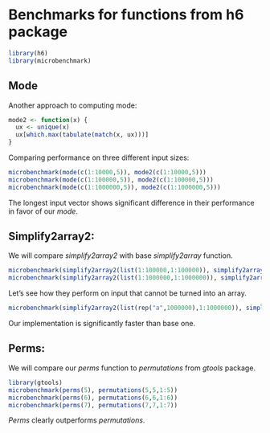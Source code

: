 <!--
%\VignetteEngine{knitr::knitr}
%\VignetteIndexEntry{An Introduction to the h6 package}
-->

  Benchmarks for functions from **h6** package
=======================================

```r
library(h6)
library(microbenchmark)
```


Mode
------------

Another approach to computing mode:
```r
mode2 <- function(x) {
  ux <- unique(x)
  ux[which.max(tabulate(match(x, ux)))]
}
```

Comparing performance on three different input sizes:

```r
microbenchmark(mode(c(1:10000,5)), mode2(c(1:10000,5)))
microbenchmark(mode(c(1:100000,5)), mode2(c(1:100000,5)))
microbenchmark(mode(c(1:1000000,5)), mode2(c(1:1000000,5)))
```
The longest input vector shows significant difference in their performance in favor of our *mode*.

Simplify2array2:
----------------------------
We will compare *simplify2array2* with base *simplify2array* function.
```r
microbenchmark(simplify2array2(list(1:100000,1:100000)), simplify2array(list(1:100000,1:100000)))
microbenchmark(simplify2array2(list(1:1000000,1:1000000)), simplify2array(list(1:1000000,1:1000000)))
```

Let's see how they perform on input that cannot be turned into an array.

```r
microbenchmark(simplify2array2(list(rep("a",1000000),1:1000000)), simplify2array(list(rep("a",1000000),1:1000000)))
```

Our implementation is significantly faster than base one.

Perms:
-----------------------------

We will compare our *perms* function to *permutations* from *gtools* package.
```r
library(gtools)
microbenchmark(perms(5), permutations(5,5,1:5))
microbenchmark(perms(6), permutations(6,6,1:6))
microbenchmark(perms(7), permutations(7,7,1:7))
```

*Perms* clearly outperforms *permutations*.
